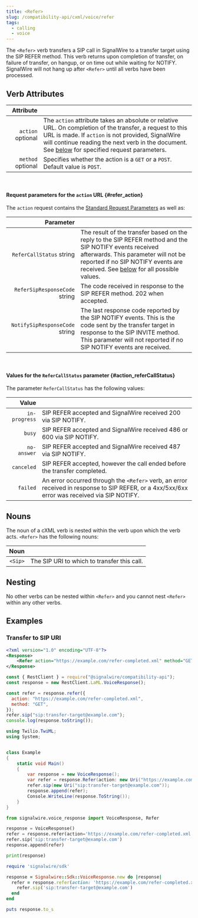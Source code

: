 ```yaml
---
title: <Refer>
slug: /compatibility-api/cxml/voice/refer
tags:
  - calling
  - voice
---
```



The `<Refer>` verb transfers a SIP call in SignalWire to a transfer target using the SIP REFER method. This verb returns upon completion of transfer, on failure of transfer, on hangup, or on time out while waiting for NOTIFY. SignalWire will not hang up after `<Refer>` until all verbs have been processed.

## Verb Attributes

|                                               Attribute |                                                                                                                                                                                                                                                                                   |
| ------------------------------------------------------: | --------------------------------------------------------------------------------------------------------------------------------------------------------------------------------------------------------------------------------------------------------------------------------- |
| `action` <span className="optional-arg">optional</span> | The `action` attribute takes an absolute or relative URL. On completion of the transfer, a request to this URL is made. If `action` is not provided, SignalWire will continue reading the next verb in the document. See [below](#refer_action) for specified request parameters. |
| `method` <span className="optional-arg">optional</span> | Specifies whether the action is a `GET` or a `POST`. Default value is `POST`.                                                                                                                                                                                                     |

<br />


#### Request parameters for the `action` URL {#refer_action}

The `action` request contains the [Standard Request Parameters](./index.mdx#request-parameters) as well as:

|                                                            Parameter |                                                                                                                                                                                                                                                              |
| -------------------------------------------------------------------: | ------------------------------------------------------------------------------------------------------------------------------------------------------------------------------------------------------------------------------------------------------------ |
|       `ReferCallStatus` <span className="optional-arg">string</span> | The result of the transfer based on the reply to the SIP REFER method and the SIP NOTIFY events received afterwards. This parameter will not be reported if no SIP NOTIFY events are received. See [below](#action_referCallStatus) for all possible values. |
|  `ReferSipResponseCode` <span className="optional-arg">string</span> | The code received in response to the SIP REFER method. 202 when accepted.                                                                                                                                                                                    |
| `NotifySipResponseCode` <span className="optional-arg">string</span> | The last response code reported by the SIP NOTIFY events. This is the code sent by the transfer target in response to the SIP INVITE method. This parameter will not reported if no SIP NOTIFY events are received.                                          |

<br />


#### Values for the `ReferCallStatus` parameter {#action_referCallStatus}

The parameter `ReferCallStatus` has the following values:

|         Value |                                                                                                                                               |
|--------------:|-----------------------------------------------------------------------------------------------------------------------------------------------|
| `in-progress` | SIP REFER accepted and SignalWire received 200 via SIP NOTIFY.                                                                                |
|        `busy` | SIP REFER accepted and SignalWire received 486 or 600 via SIP NOTIFY.                                                                         |
|   `no-answer` | SIP REFER accepted and SignalWire received 487 via SIP NOTIFY.                                                                                |
|    `canceled` | SIP REFER accepted, however the call ended before the transfer completed.                                                                     |
|      `failed` | An error occurred through the `<Refer>` verb, an error received in response to SIP REFER, or a 4xx/5xx/6xx error was received via SIP NOTIFY. |

## Nouns

The noun of a cXML verb is nested within the verb upon which the verb acts. `<Refer>` has the following nouns:

|    Noun |                                             |
| ------: | ------------------------------------------- |
| `<Sip>` | The SIP URI to which to transfer this call. |

## Nesting

No other verbs can be nested within `<Refer>` and you cannot nest `<Refer>` within any other verbs.

## Examples

### Transfer to SIP URI

<Tabs  groupId="cxml-api">
  <TabItem value="XML">

```xml
<?xml version="1.0" encoding="UTF-8"?>
<Response>
    <Refer action="https://example.com/refer-completed.xml" method="GET"><Sip>sip:transfer-target@example.com</Sip></Refer>
</Response>
```

  </TabItem>

  <TabItem value="JavaScript">

```javascript
const { RestClient } = require("@signalwire/compatibility-api");
const response = new RestClient.LaML.VoiceResponse();

const refer = response.refer({
  action: "https://example.com/refer-completed.xml",
  method: "GET",
});
refer.sip("sip:transfer-target@example.com");
console.log(response.toString());
```

  </TabItem>

  <TabItem value="C#">

```csharp
using Twilio.TwiML;
using System;


class Example
{
    static void Main()
    {
        var response = new VoiceResponse();
        var refer = response.Refer(action: new Uri("https://example.com/refer-completed.xml"), method: Twilio.Http.HttpMethod.Get);
        refer.sip(new Uri("sip:transfer-target@example.com"));
        response.append(refer);
        Console.WriteLine(response.ToString());
    }
}
```

  </TabItem>

  <TabItem value="Python">

```python
from signalwire.voice_response import VoiceResponse, Refer

response = VoiceResponse()
refer = response.refer(action='https://example.com/refer-completed.xml', method='GET')
refer.sip('sip:transfer-target@example.com')
response.append(refer)

print(response)
```

  </TabItem>

  <TabItem value="Ruby">

```ruby
require 'signalwire/sdk'

response = Signalwire::Sdk::VoiceResponse.new do |response|
  refer = response.refer(action: 'https://example.com/refer-completed.xml', method: 'GET') do |refer|
    refer.sip('sip:transfer-target@example.com')
  end
end

puts response.to_s
```

  </TabItem>

</Tabs>

